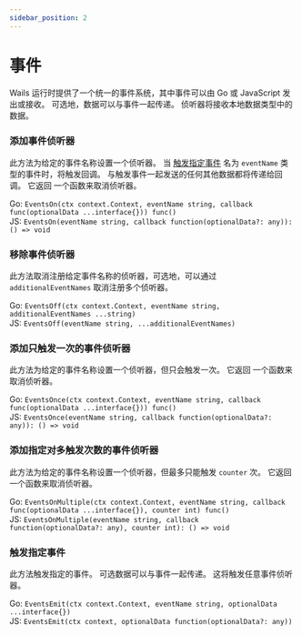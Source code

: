 ```yaml
---
sidebar_position: 2
---
```


# 事件

Wails 运行时提供了一个统一的事件系统，其中事件可以由 Go 或 JavaScript 发出或接收。 可选地，数据可以与事件一起传递。 侦听器将接收本地数据类型中的数据。

### 添加事件侦听器

此方法为给定的事件名称设置一个侦听器。 当 [触发指定事件](#触发指定事件) 名为 `eventName` 类型的事件时，将触发回调。 与触发事件一起发送的任何其他数据都将传递给回调。 它返回 一个函数来取消侦听器。

Go: `EventsOn(ctx context.Context, eventName string, callback func(optionalData ...interface{})) func()`<br/> JS: `EventsOn(eventName string, callback function(optionalData?: any)): () => void`

### 移除事件侦听器

此方法取消注册给定事件名称的侦听器，可选地，可以通过 `additionalEventNames` 取消注册多个侦听器。

Go: `EventsOff(ctx context.Context, eventName string, additionalEventNames ...string)`<br/> JS: `EventsOff(eventName string, ...additionalEventNames)`

### 添加只触发一次的事件侦听器

此方法为给定的事件名称设置一个侦听器，但只会触发一次。 它返回 一个函数来取消侦听器。

Go: `EventsOnce(ctx context.Context, eventName string, callback func(optionalData ...interface{})) func()`<br/> JS: `EventsOnce(eventName string, callback function(optionalData?: any)): () => void`

### 添加指定对多触发次数的事件侦听器

此方法为给定的事件名称设置一个侦听器，但最多只能触发 `counter` 次。 它返回 一个函数来取消侦听器。

Go: `EventsOnMultiple(ctx context.Context, eventName string, callback func(optionalData ...interface{}), counter int) func()`<br/> JS: `EventsOnMultiple(eventName string, callback function(optionalData?: any), counter int): () => void`

### 触发指定事件

此方法触发指定的事件。 可选数据可以与事件一起传递。 这将触发任意事件侦听器。

Go: `EventsEmit(ctx context.Context, eventName string, optionalData ...interface{})`<br/> JS: `EventsEmit(ctx context, optionalData function(optionalData?: any))`

